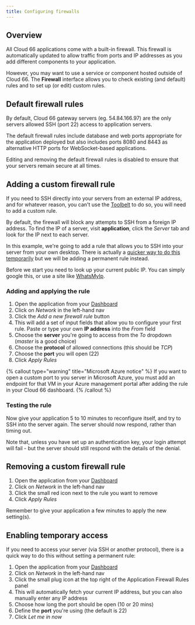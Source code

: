 ```yaml
---
title: Configuring firewalls
---
```


## Overview

All Cloud 66 applications come with a built-in firewall. This firewall is automatically updated to allow traffic from ports and IP addresses as you add different components to your application.

However, you may want to use a service or component hosted outside of Cloud 66. The **Firewall** interface allows you to check existing (and default) rules and to set up (or edit) custom rules.

## Default firewall rules

By default, Cloud 66 gateway servers (eg. 54.84.166.97) are the only servers allowed SSH (port 22) access to application servers. 

The default firewall rules include database and web ports appropriate for the application deployed but also includes ports 8080 and 8443 as alternative HTTP ports for WebSocket-based applications. 

Editing and removing the default firewall rules is disabled to ensure that your servers remain secure at all times.

## Adding a custom firewall rule

If you need to SSH directly into your servers from an external IP address, and for whatever reason, you can't use the [Toolbelt](/docs/toolbelt/using-cloud66-toolbelt#access-your-servers-via-toolbelt) to do so, you will need to add a custom rule.

By default, the firewall will block any attempts to SSH from a foreign IP address. To find the IP of a server, visit **application**, click the *Server* tab and look for the IP next to each server.

In this example, we're going to add a rule that allows you to SSH into your server from your own desktop. There is actually a [quicker way to do this temporarily](#enabling-temporary-access) but we will be adding a permanent rule instead. 

Before we start you need to look up your current public IP. You can simply google this, or use a site like [WhatsMyIp](https://www.whatismyip.com/).

### Adding and applying the rule

1. Open the application from your [Dashboard](https://app.cloud66.com/dashboard)
2. Click on *Network*  in the left-hand nav
3. Click the *Add a new firewall rule* button
4. This will add a set of input fields that allow you to configure your first rule. Paste or type your own **IP address** into the *From* field 
5. Choose the **server** you're going to access from the *To* dropdown (*master* is a good choice)
6. Choose the **protocol** of allowed connections (this should be *TCP*)
7. Choose the **port** you will open (22)
8. Click *Apply Rules*

{% callout type="warning" title="Microsoft Azure notice" %}
If you want to open a custom port to you server in Microsoft Azure, you must add an endpoint for that VM in your Azure management portal after adding the rule in your Cloud 66 dashboard.
{% /callout %}

### Testing the rule

Now give your application 5 to 10 minutes to reconfigure itself, and try to SSH into the server again. The server should now respond, rather than timing out.

Note that, unless you have set up an authentication key, your login attempt will fail - but the server should still respond with the details of the denial.

## Removing a custom firewall rule

1. Open the application from your [Dashboard](https://app.cloud66.com/dashboard)
2. Click on *Network*  in the left-hand nav
3. Click the small red icon next to the rule you want to remove
4. Click *Apply Rules*

Remember to give your application a few minutes to apply the new setting(s).

## Enabling temporary access

If you need to access your server (via SSH or another protocol), there is a quick way to do this without setting a permanent rule:

1. Open the application from your [Dashboard](https://app.cloud66.com/dashboard)
2. Click on *Network*  in the left-hand nav
3. Click the small plug icon at the top right of the Application Firewall Rules panel
4. This will automatically fetch your current IP address, but you can also manually enter any IP address
5. Choose how long the port should be open (10 or 20 mins)
6. Define the **port** you're using (the default is 22)
7. Click *Let me in now*


